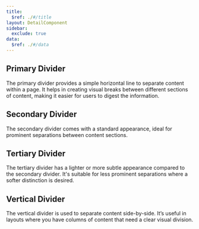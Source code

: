```yaml
---
title:
  $ref: ./#/title
layout: DetailComponent
sidebar:
  exclude: true
data:
  $ref: ./#/data
---
```


<LivePreviewControls>
<LivePreview componentName="divider" exampleName="Primary" >

## Primary Divider

The primary divider provides a simple horizontal line to separate content within a page. It helps in creating visual breaks between different sections of content, making it easier for users to digest the information.

</LivePreview>

<LivePreview componentName="divider" exampleName="Secondary" >

## Secondary Divider

The secondary divider comes with a standard appearance, ideal for prominent separations between content sections.

</LivePreview>

<LivePreview componentName="divider" exampleName="Tertiary" >

## Tertiary Divider

The tertiary divider has a lighter or more subtle appearance compared to the secondary divider. It's suitable for less prominent separations where a softer distinction is desired.

</LivePreview>

<LivePreview componentName="divider" exampleName="Vertical" >

## Vertical Divider

The vertical divider is used to separate content side-by-side. It’s useful in layouts where you have columns of content that need a clear visual division.

</LivePreview>
</LivePreviewControls>
